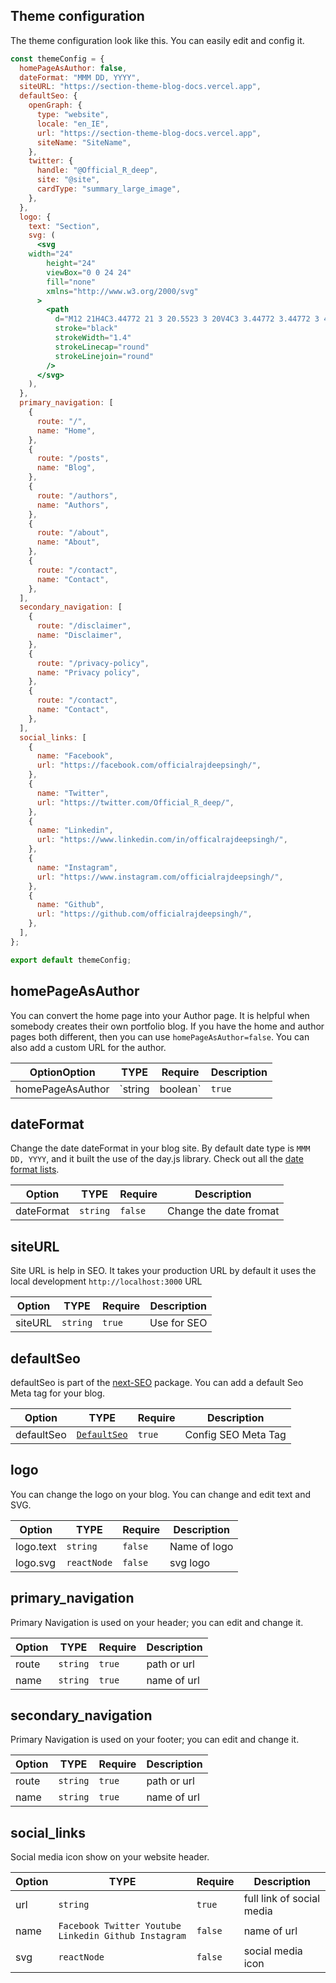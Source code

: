 
## Theme configuration

The theme configuration look like this. You can easily edit and config it.

```jsx filename="theme.config.tsx"
const themeConfig = {
  homePageAsAuthor: false,
  dateFormat: "MMM DD, YYYY",
  siteURL: "https://section-theme-blog-docs.vercel.app",
  defaultSeo: {
    openGraph: {
      type: "website",
      locale: "en_IE",
      url: "https://section-theme-blog-docs.vercel.app",
      siteName: "SiteName",
    },
    twitter: {
      handle: "@Official_R_deep",
      site: "@site",
      cardType: "summary_large_image",
    },
  },
  logo: {
    text: "Section",
    svg: (
      <svg
    width="24"
        height="24"
        viewBox="0 0 24 24"
        fill="none"
        xmlns="http://www.w3.org/2000/svg"
      >
        <path
          d="M12 21H4C3.44772 21 3 20.5523 3 20V4C3 3.44772 3.44772 3 4 3H20C20.5523 3 21 3.44772 21 4V12"
          stroke="black"
          strokeWidth="1.4"
          strokeLinecap="round"
          strokeLinejoin="round"
        />
      </svg>
    ),
  },
  primary_navigation: [
    {
      route: "/",
      name: "Home",
    },
    {
      route: "/posts",
      name: "Blog",
    },
    {
      route: "/authors",
      name: "Authors",
    },
    {
      route: "/about",
      name: "About",
    },
    {
      route: "/contact",
      name: "Contact",
    },
  ],
  secondary_navigation: [
    {
      route: "/disclaimer",
      name: "Disclaimer",
    },
    {
      route: "/privacy-policy",
      name: "Privacy policy",
    },
    {
      route: "/contact",
      name: "Contact",
    },
  ],
  social_links: [
    {
      name: "Facebook",
      url: "https://facebook.com/officialrajdeepsingh/",
    },
    {
      name: "Twitter",
      url: "https://twitter.com/Official_R_deep/",
    },
    {
      name: "Linkedin",
      url: "https://www.linkedin.com/in/officalrajdeepsingh/",
    },
    {
      name: "Instagram",
      url: "https://www.instagram.com/officialrajdeepsingh/",
    },
    {
      name: "Github",
      url: "https://github.com/officialrajdeepsingh/",
    },
  ],
};

export default themeConfig;

```
## homePageAsAuthor
You can convert the home page into your Author page. It is helpful when somebody creates their own portfolio blog. If you have the home and author pages both different, then you can use `homePageAsAuthor=false`. You can also add a custom URL for the author. 

OptionOption       | TYPE          | Require|  Description 
------------- | ------------- | ------- | -------------
homePageAsAuthor  | `string<URL> | boolean` |  `true` | Convert the home page into author page and default vale is `true`

## dateFormat
Change the date dateFormat in your blog site. By default date type is `MMM DD, YYYY`, and it built the use of the day.js library. Check out all the [date format lists](https://day.js.org/docs/en/display/format).

 Option       | TYPE          | Require|  Description 
------------- | ------------- | ------- | -------------
dateFormat  | `string`  |  `false` | Change the date fromat 

## siteURL
Site URL is help in SEO. It takes your production URL by default it uses the local development `http://localhost:3000` URL

Option       | TYPE          | Require |  Description 
------------- | ------------- | ------- | ------
siteURL | `string`  | `true` | Use for SEO


## defaultSeo
defaultSeo is part of the [next-SEO]((https://github.com/garmeeh/next-seo)) package. You can add a default Seo Meta tag for your blog.

Option       | TYPE          | Require |  Description 
------------- | ------------- | ------- | ------
defaultSeo | [`DefaultSeo`](https://github.com/garmeeh/next-seo#default-seo-configuration)  | `true` | Config SEO Meta Tag


## logo
You can change the logo on your blog. You can change and edit text and SVG.

Option       | TYPE          | Require |  Description
------------- | ------------- | ------ | -------------
logo.text  | `string`  | `false` | Name of logo
logo.svg   |  `reactNode` | `false` | svg logo


##  primary_navigation
Primary Navigation is used on your header; you can edit and change it. 


Option       | TYPE          | Require |  Description
------------- | ------------- | ------ | -------------
 route | `string`  | `true` | path or url 
 name | `string`   |  `true` | name of url


##  secondary_navigation
Primary Navigation is used on your footer; you can edit and change it. 

Option       | TYPE          | Require |  Description
------------- | ------------- | ------ | -------------
 route | `string`  | `true` | path or url 
 name | `string`   |  `true` | name of url


## social_links
Social media icon show on your website header.

Option       | TYPE          | Require |  Description
------------- | ------------- | ------ | -------------
 url | `string`  | `true` | full link of social media  
 name | `Facebook Twitter Youtube Linkedin Github Instagram` |  `false` | name of url 
svg |  `reactNode` | `false` | social media icon
